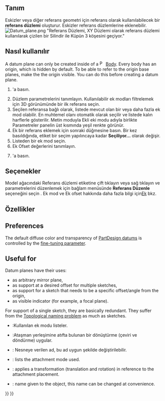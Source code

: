 <languages/>

{{Docnav
|[[PartDesign_Clone|Create a clone]]
|[[PartDesign_Line|Create a datum line]]
|[[PartDesign_Workbench|PartDesign]]
|IconL=PartDesign_Clone.svg
|IconR=PartDesign_Line.svg
|IconC=Workbench_PartDesign.svg
}}

<div class="mw-translate-fuzzy">
{{GuiCommand/tr
|Name=PartDesign Plane
|Name/tr=Referans düzlemi oluştur
|Workbenches=[[PartDesign Workbench/tr|Parça tasarım]]
|MenuLocation=Parça tasarım → Referans düzlemi oluştur
|Version=0.17
|SeeAlso=[[PartDesign Point|Referans noktası oluştur]], [[PartDesign Line|Referans çizgisi oluştur]]
}}
</div>

<span id="Description"></span>
== Tanım ==

Eskizler veya diğer referans geometri için referans olarak kullanılabilecek bir '''referans düzlemi''' oluşturur. Eskizler referans düzlemlerine eklenebilir.
[[File:Datum_plane.png|none]]
"Referans Düzlemi, XY Düzlemi olarak referans düzlemi kullanılarak çizilen bir Silindir ile Küpün 3 köşesini geçiyor."

<span id="Prerequisites"></span>
<div class="mw-translate-fuzzy">
== Nasıl kullanılır ==
</div>

A datum plane can only be created inside of a [[File:PartDesign_Body.svg|16px]] [[PartDesign_Body|Body]]. Every body has an origin, which is hidden by default. To be able to refer to the origin base planes, make the the origin visible. You can do this before creating a datum plane.

<span id="Usage"></span>
<div class="mw-translate-fuzzy">
#{{KEY|[[Image:PartDesign Plane.png|24px]] '''Referans düzlemi oluştur'''}}'a basın.
# Düzlem parametrelerini tanımlayın. Kullanılabilir ek modları filtrelemek için 3D görünümünde bir ilk referans seçin.
#Seçilen referansa bağlı olarak, listede mevcut olan bir veya daha fazla ek mod olabilir. En muhtemel olanı otomatik olarak seçilir ve listede kalın harflerle gösterilir. Metin moduyla Ekli eki modu adıyla birlikte Parametreler panelin üst kısmında yeşil renkte görünür.
#Ek bir referans eklemek için sonraki {{KEY|Referans}} düğmesine basın. Bir kez basıldığında, etiket bir seçim yapılıncaya kadar '''Seçiliyor...''' olarak değişir.
#Listeden bir ek mod seçin.
#Ek Ofset değerlerini tanımlayın.
#{{KEY|Tamam}}'a basın.
</div>

<div class="mw-translate-fuzzy">
== Seçenekler ==
</div>

<span id="Options"></span>
<div class="mw-translate-fuzzy">
Model ağacındaki Referans düzlemi etiketine çift tıklayın veya sağ tıklayın ve parametrelerini düzenlemek için bağlam menüsünde '''Referans Düzenle''' seçeneğini seçin . Ek mod ve Ek ofset hakkında daha fazla bilgi için[[Part EditAttachment|Ek]] bkz.
</div>

<div class="mw-translate-fuzzy">
== Özellikler ==
</div>

==Preferences==

The default diffuse color and transparency of [[PartDesign_CompDatums|PartDesign datums]] is controlled by the {{MenuCommand|DefaultDatumColor}} [[Fine-tuning#PartDesign_Workbench|fine-tuning parameter]].

==Useful for==

Datum planes have their uses:
* as arbitrary mirror plane,
* as support at a desired offset for multiple sketches,
* as support for a sketch that needs to be a specific offset/angle from the origin,
* as visible indicator (for example, a focal plane).

For support of a single sketch, they are basically redundant. They suffer from the [[Topological_naming_problem|Topological naming problem]] as much as sketches.

<span id="Properties"></span>
<div class="mw-translate-fuzzy">
* {{PropertyData|MapMode}}:Kullanılan ek modu listeler.
* {{PropertyData|Attachment Offset}}:Ataşman yerleşimine atıfta bulunan bir dönüştürme (çeviri ve döndürme) uygular.
* {{PropertyData|Label}}: Nesneye verilen ad, bu ad uygun şekilde değiştirilebilir.
</div>

* {{PropertyData|MapMode}}: lists the attachment mode used.
* {{PropertyData|Attachment Offset}}: applies a transformation (translation and rotation) in reference to the attachment placement.
* {{PropertyData|Label}}: name given to the object, this name can be changed at convenience.


{{Docnav
|[[PartDesign_Clone|Create a clone]]
|[[PartDesign_Line|Create a datum line]]
|[[PartDesign_Workbench|PartDesign]]
|IconL=PartDesign_Clone.svg
|IconR=PartDesign_Line.svg
|IconC=Workbench_PartDesign.svg
}}

{{PartDesign Tools navi{{#translation:}}}}
{{Userdocnavi{{#translation:}}}}